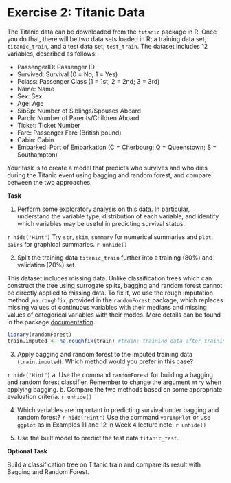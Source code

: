 # Exercise 2: Titanic Data

The Titanic data can be downloaded from the `titanic` package in R. Once you do that, there will be two data sets loaded in R; a training data set, `titanic_train`, and a test data set, `test_train`. The dataset includes 12 variables, described as follows: 

* PassengerID: Passenger ID
* Survived: Survival (0 = No; 1 = Yes)
* Pclass: Passenger Class (1 = 1st; 2 = 2nd; 3 = 3rd)
* Name: Name
* Sex: Sex
* Age: Age
* SibSp: Number of Siblings/Spouses Aboard
* Parch: Number of Parents/Children Aboard
* Ticket: Ticket Number
* Fare:  Passenger Fare (British pound)
* Cabin: Cabin
* Embarked: Port of Embarkation (C = Cherbourg; Q = Queenstown; S = Southampton)

Your task is to create a model that predicts who survives and who dies during the Titanic event using bagging and random forest, and compare between the two approaches.

**Task**

1. Perform some exploratory analysis on this data. In particular, understand the variable type, distribution of each variable, and identify which variables may be useful in predicting survival status. 

`r hide("Hint")`
Try `str`, `skim`, `summary` for numerical summaries and `plot`, `pairs` for graphical summaries.
`r unhide()`

2. Split the training data `titanic_train` further into a training (80%) and validation (20%) set. 
<br>

This dataset includes missing data. Unlike classification trees which can construct the tree using surrogate splits, bagging and random forest cannot be directly applied to missing data. To fix it, we use the rough imputation method ,`na.roughfix`, provided in the `randomForest` package, which replaces missing values of continuous variables with their medians and missing values of categorical variables with their modes. More details can be found in the package [documentation](https://cran.r-project.org/web/packages/randomForest/randomForest.pdf). 

```r
library(randomForest)
train.imputed <- na.roughfix(train) #train: training data after training/validation split
```

3. Apply bagging and random forest to the imputed training data (`train.imputed`). Which method would you prefer in this case? 

`r hide("Hint")`
a. Use the command `randomForest` for building a bagging and random forest classifier. Remember to change the argument `mtry` when applying bagging. 
b. Compare the two methods based on some appropriate evaluation criteria. 
`r unhide()`

4. Which variables are important in predicting survival under bagging and random forest? 
`r hide("Hint")`
Use the command `varImpPlot` or use `ggplot` as in Examples 11 and 12 in Week 4 lecture note.
`r unhide()`

5. Use the built model to predict the test data `titanic_test`. 

**Optional Task**

Build a classification tree on Titanic train and compare its result with Bagging and Random Forest. 